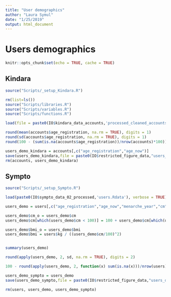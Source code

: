 ```yaml
---
title: "User demographics"
author: "Laura Symul"
date: "1/25/2019"
output: html_document
---
```


# Users demographics

```r
knitr::opts_chunk$set(echo = TRUE, cache = TRUE)
```


## Kindara


```r
source("Scripts/_setup_Kindara.R")
```


```r
rm(list=ls())
source("Scripts/libraries.R")
source("Scripts/variables.R")
source("Scripts/functions.R")
```


```r
load(file = paste0(IO$kindara_data_accounts,'processed_cleaned_accounts_onefile.Rdata'), verbose = TRUE)
```


```r
round(mean(accounts$age_registration, na.rm = TRUE), digits = 1)
round(sd(accounts$age_registration, na.rm = TRUE), digits = 1)
round(100 - (sum(is.na(accounts$age_registration))/nrow(accounts)*100))
```


```r
users_demo_kindara = accounts[,c("age_registration","age_now")]
save(users_demo_kindara,file = paste0(IO$restricted_figure_data,"users_demo_kindara.Rdata"))
rm(accounts, users_demo_kindara)
```

## Sympto


```r
source("Scripts/_setup_Sympto.R")
```

```r

load(paste0(IO$sympto_data_02_processed,'users.Rdata'), verbose = TRUE)

```

```r
users_demo = users[,c("age_registration","age_now","menarche_year","cm","kg","bmi")]

users_demo$cm_o = users_demo$cm
users_demo$cm[which(users_demo$cm < 100)] = 100 + users_demo$cm[which(users_demo$cm < 100)] 

users_demo$bmi_o = users_demo$bmi
users_demo$bmi = users$kg / ((users_demo$cm/100)^2)


summary(users_demo)

round(apply(users_demo, 2, sd, na.rm = TRUE), digits = 2)

100 - round(apply(users_demo, 2, function(x) sum(is.na(x)))/nrow(users)*100)

```


```r

users_demo_sympto = users_demo
save(users_demo_sympto,file = paste0(IO$restricted_figure_data,"users_demo_sympto.Rdata"))

rm(users, users_demo, users_demo_sympto)

```




